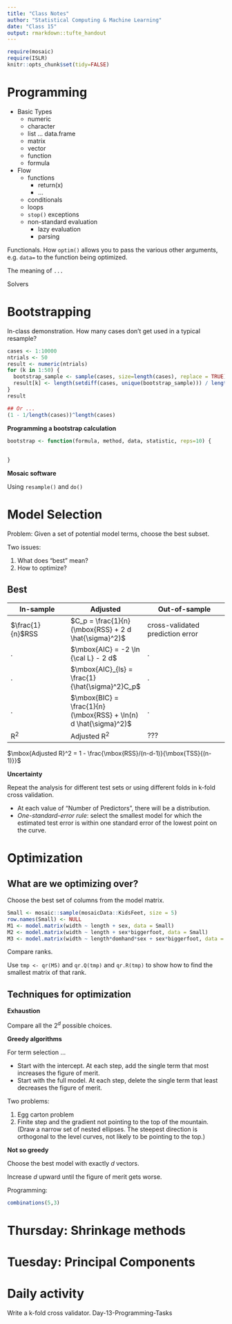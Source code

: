 ```yaml
---
title: "Class Notes"
author: "Statistical Computing & Machine Learning"
date: "Class 15"
output: rmarkdown::tufte_handout
---
```


```r
require(mosaic)
require(ISLR)
knitr::opts_chunk$set(tidy=FALSE)
```

# Programming

* Basic Types
    - numeric
    - character
    - list ... data.frame
    - matrix
    - vector
    - function
    - formula
* Flow
    - functions
        - return(x)
        - ...
    - conditionals
    - loops
    - `stop()` exceptions
    - non-standard evaluation
        - lazy evaluation
        - parsing
        

Functionals.  How `optim()` allows you to pass the various other arguments, e.g. `data=` to the function being optimized.

The meaning of `...`

Solvers

# Bootstrapping


\includegraphics[width=\textwidth]{../ISL-Book-Figures/Chapter5/{5.10}.pdf}
\marginnote{ISLR Figure 5.10}

In-class demonstration.  How many cases don't get used in a typical resample?



```r
cases <- 1:10000
ntrials <- 50
result <- numeric(ntrials)
for (k in 1:50) {
  bootstrap_sample <- sample(cases, size=length(cases), replace = TRUE)
  result[k] <- length(setdiff(cases, unique(bootstrap_sample))) / length(cases)
}
result

## Or ...
(1 - 1/length(cases))^length(cases)
```

**Programming a bootstrap calculation**

```r
bootstrap <- function(formula, method, data, statistic, reps=10) {
  
  
}
```

**Mosaic software**

Using `resample()` and `do()`


# Model Selection

Problem: Given a set of potential model terms, choose the best subset.

Two issues:

1. What does "best" mean?
2. How to optimize?

## Best

In-sample  |  Adjusted   | Out-of-sample
-----------|-------------|---------------
$\frac{1}{n}$RSS | $C_p = \frac{1}{n}(\mbox{RSS} + 2 d \hat{\sigma}^2)$       | cross-validated prediction error
. | $\mbox{AIC} = -2 \ln {\cal L} - 2 d$ | .
. | $\mbox{AIC}_{ls} = \frac{1}{\hat{\sigma}^2}C_p$ | .
. | $\mbox{BIC} = \frac{1}{n} (\mbox{RSS} + \ln(n) d \hat{\sigma}^2)$ | .
R$^2$ | Adjusted R$^2$ | ???

$\mbox{Adjusted R}^2 = 1 - \frac{\mbox{RSS}/(n-d-1)}{\mbox{TSS}{(n-1)}}$

\marginnote{ISLR Figure 6.2.  Note that the values on the vertical axis are the best for that "number of predictors."}
\includegraphics[width=\textwidth]{../ISL-Book-Figures/Chapter6/{6.2}.pdf}

**Uncertainty**

Repeat the analysis for different test sets or using different folds in k-fold cross validation.

* At each value of "Number of Predictors", there will be a distribution.
* *One-standard-error rule*: select the smallest model for which the estimated test error is within one standard error of the lowest point on the curve.

# Optimization

## What are we optimizing over?

Choose the best set of columns from the model matrix.

```r
Small <- mosaic::sample(mosaicData::KidsFeet, size = 5)
row.names(Small) <- NULL
M1 <- model.matrix(width ~ length + sex, data = Small)
M2 <- model.matrix(width ~ length + sex*biggerfoot, data = Small)
M3 <- model.matrix(width ~ length*domhand*sex + sex*biggerfoot, data = Small)
```

Compare ranks.

Use `tmp <- qr(M5)` and `qr.Q(tmp)` and `qr.R(tmp)` to show how to find the smallest matrix of that rank.

## Techniques for optimization

**Exhaustion**

Compare all the $2^d$ possible choices.

**Greedy algorithms**

For term selection ...

- Start with the intercept. At each step, add the single term that most increases the figure of merit.
- Start with the full model.  At each step, delete the single term that least decreases the figure of merit.
    
Two problems:

1. Egg carton problem
2. Finite step and the gradient not pointing to the top of the mountain.  (Draw a narrow set of nested ellipses.  The steepest direction is orthogonal to the level curves, not likely to be pointing to the top.)

**Not so greedy**

Choose the best model with exactly $d$ vectors.

Increase $d$ upward until the figure of merit gets worse.

Programming:
```r
combinations(5,3)
```

# Thursday: Shrinkage methods

# Tuesday: Principal Components

# Daily activity

Write a k-fold cross validator. Day-13-Programming-Tasks